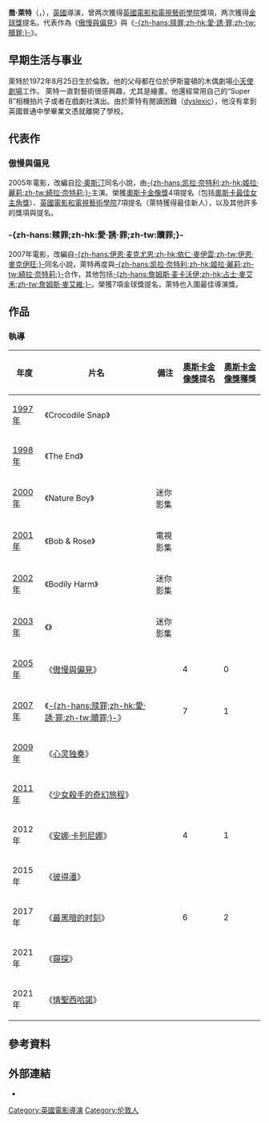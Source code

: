{{noteTA
|T=zh-hans:乔·赖特;zh-hk:祖·韋特;zh-tw:喬·萊特;
|1=zh-hans:乔·赖特;zh-hk:祖·韋特;zh-tw:喬·萊特;
|2=zh-hans:赖特;zh-hk:韋特;zh-tw:萊特;
}}
{{Infobox entertainer
| type = 導演
| image      = Joe Wright by Gage Skidmore.jpg
| caption    = 喬·萊特2015年於[[聖地牙哥國際動漫展|聖地牙哥國際動漫展]]上
| birthdate  = {{Birth date and age|1972|8|25}}
| location   = {{flagicon|England}} [[英格蘭|英格蘭]][[倫敦|倫敦]]
| occupation = [[導演|導演]]
| spouse     = {{marriage|{{le|安努許卡·香卡|Anoushka Shankar}}|2010|2019|reason=divorced}}
| children   = 3
| years_active = 1997年至今
| baftaawards = '''最佳戲劇系列'''<br>2003年 《{{le|查理二世 (電視電影)|Charles II: The Power and The Passion|查理二世}}》<br>'''最佳新人'''<br>2005年 《[[傲慢與偏見_(2005年電影)|傲慢與偏見]]》<br />'''[[英國電影學院獎最佳影片|最佳影片]]'''<br>2007年 《[[贖罪|贖罪]]》
| goldenglobeawards = '''[[金球獎最佳戲劇類影片|最佳戲劇類影片]]'''<br>2007年 《[[贖罪|贖罪]]》
}}

'''喬·萊特'''（{{lang-en|Joe Wright}}，{{bd|1972年|8月25日|catIdx=W}}），[[英國|英國]]導演，曾两次獲得[[英國電影和電視藝術學院|英國電影和電視藝術學院]]獎項，两次獲得[[金球獎|金球獎]]提名。代表作為《[[傲慢與偏見_(2005年電影)|傲慢與偏見]]》與《[[贖罪|-{zh-hans:赎罪;zh-hk:愛·誘·罪;zh-tw:贖罪;}-]]》。

==早期生活与事业==
萊特於1972年8月25日生於倫敦。他的父母都在位於伊斯靈頓的木偶劇場[[小天使劇場|小天使劇場]]工作。
萊特一直對藝術很感興趣，尤其是繪畫。他還經常用自己的“Super 8”相機拍片子或者在戲劇社演出。由於萊特有閱讀困難（[[dyslexic|dyslexic]]），他沒有拿到英國普通中學畢業文憑就離開了學校。
==代表作==
===傲慢與偏見===
2005年電影，改編自[[珍·奧斯汀|珍·奧斯汀]]同名小說，由[[綺拉·奈特莉|-{zh-hans:凯拉·奈特利;zh-hk:姬拉·麗莉;zh-tw:綺拉·奈特莉;}-]]主演。榮獲[[奧斯卡金像獎|奧斯卡金像獎]]4項提名（包括[[奧斯卡最佳女主角獎|奧斯卡最佳女主角獎]]）、[[英國電影和電視藝術學院|英國電影和電視藝術學院]]7項提名（萊特獲得最佳新人），以及其他許多的獎項與提名。
===-{zh-hans:赎罪;zh-hk:愛·誘·罪;zh-tw:贖罪;}-===
2007年電影，改編自[[伊恩·麥克伊旺|-{zh-hans:伊恩·麦克尤恩;zh-hk:依仁·麥伊雲;zh-tw:伊恩·麥克伊旺;}-]]同名小說，萊特再度與[[綺拉·奈特莉|-{zh-hans:凯拉·奈特利;zh-hk:姬拉·麗莉;zh-tw:綺拉·奈特莉;}-]]合作，其他包括[[詹姆斯·麥艾維|-{zh-hans:詹姆斯·麦卡沃伊;zh-hk:占士·麥艾禾;zh-tw:詹姆斯·麥艾維;}-]]。榮獲7項金球獎提名，萊特也入圍最佳導演獎。

==作品==
===執導===
{| class="wikitable"
|-
! 年度 !! 片名 !! 備注 !! [[奧斯卡金像獎|奧斯卡金像獎]]提名 !! [[奧斯卡金像獎|奧斯卡金像獎]]獲獎
|-
| [[1997年電影|1997年]] || 《Crocodile Snap》 ||  || ||
|-
| [[1998年電影|1998年]] || 《The End》 || || ||
|-
| [[2000年電影|2000年]] || 《Nature Boy》 || 迷你影集 || ||
|-
| [[2001年電影|2001年]] || 《Bob & Rose》 || 電視影集 || ||
|-
| [[2002年電影|2002年]] || 《Bodily Harm》 || 迷你影集 || ||
|-
| [[2003年電影|2003年]] || 《{{le|查理二世 (電視電影)|Charles II: The Power and The Passion|查理二世}}》 || 迷你影集 || || 
|-
| [[2005年電影|2005年]] || 《[[傲慢與偏見_(2005年電影)|傲慢與偏見]]》 ||  || 4 || 0
|-
| [[2007年電影|2007年]] || 《[[贖罪_(電影)|-{zh-hans:赎罪;zh-hk:愛·誘·罪;zh-tw:贖罪;}-]]》 || || 7 || 1
|-
| [[2009年電影|2009年]] || 《[[心灵独奏|心灵独奏]]》 ||   || ||
|-
| [[2011年電影|2011年]] || 《[[少女殺手的奇幻旅程|少女殺手的奇幻旅程]]》 ||  || ||
|-
| 2012年 || 《[[安娜·卡列尼娜_(2012年电影)|安娜·卡列尼娜]]》 || || 4 || 1
|-
| 2015年 || 《[[彼得潘_(電影)|彼得潘]]》 || ||  || 
|-
| 2017年 || 《[[最黑暗的时刻|最黑暗的时刻]]》 || || 6 || 2
|-
| 2021年 || 《[[窺探|窺探]]》 || ||  || 
|-
| 2021年 || 《[[情聖西哈諾|情聖西哈諾]]》 || ||  || 
|}

==參考資料==
{{reflist|30em}}

==外部連結==
*{{imdb name|id=0942504}}

{{喬·萊特}}
{{Authority control}}
{{DEFAULTSORT:Wright}}
[[Category:英國電影導演|Category:英國電影導演]]
[[Category:伦敦人|Category:伦敦人]]